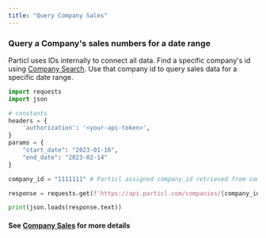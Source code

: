 ```yaml
---
title: "Query Company Sales"
---
```


### Query a Company's sales numbers for a date range

Particl uses IDs internally to connect all data. Find a specific company's id using [Company Search](/reference/company-search). Use that company id to query sales data for a specific date range.

```Python Python
import requests
import json

# constants
headers = {
    'authorization': '<your-api-token>',
}
params = {
    "start_date": "2023-01-16", 
    "end_date": "2023-02-14"
}

company_id = "1111111" # Particl assigned company_id retrieved from company search

response = requests.get(f'https://api.particl.com/companies/{company_id}/sales', params=params, headers=headers)

print(json.loads(response.text))
```

#### See [Company Sales](/reference/company-sales) for more details

[](#see-company-sales-for-more-details)